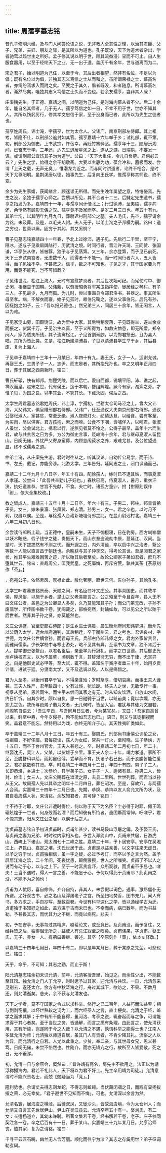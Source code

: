 ```yaml
---
---
---
```

title: 周孺亨墓志铭
---



昔孔子修明六经，及与门人问答论语之说，无非教人全其性之理，以治其君臣、父子、兄弟、夫妇、朋友之际，是其所以为道也。孔子既没，天下为道术者杂出，学者驰骛以趋世主之所好。孟子修其说以明于世，顾其流益浸氵㸒而不可止。自人生服食器用，以至于经纶天下之业，无一出于道。盖历千有余年，世与道离而为二。

宋之君子，始以明道为己任，以至于今，其后出者相望，然非有名位，不足以为倡；既有名位以为倡，非独其志义笃信之士从而和之，虽所谓荣禄之士，慕高名者，亦纷纷焉求入而附之矣。至要之于其久，倡者既没，和者随息。所谓慕高名者，澌然尽矣，唯独其志义笃信之士久而不变也。若余友孺亨，岂非其人哉？

庄渠魏先生，于正德、嘉靖之间，以明道为己任。是时海内慕从者不少。后二十余年，能自名其师者，几于无人。孺亨笃信之如一日，不幸不用于世，世亦不知其人。其所以饬躬厉行，修其孝文忠信于家，至于没身而已者，此所以为先生之徒者也。

孺亨姓周氏，讳士淹，字孺亨，世为太仓人。父讳广，南京刑部左侍郎。其上祖考，皆隐不仕，以刑部公追封如其官。孺亨嘉靖十六年举于乡；试礼部，辄不第。初，刑部公为御史，上书武宗，忤佞幸，再贬竹寨驿丞。孺亨年十三，随居沅湘间，已奋志于学。三年还，适先生退居星溪之上，遂从之游。日端拱，不妄发一语。或谓刑部公宜饬其子勿为道学。公曰：「天下大重任，令儿自负荷。君何必云云？」先生之学，始得之余干胡敬斋。大要以主静为功，葆合冲和，蓄极而发。尝谓「上天之载，无声无臭」，惟潜龙为近之。而与同时讲道者，论终不相合。是时天下尤尊阳明。虽荆溪唐以德，始事先生，后复向王氏学。惟孺亨称其师说，终不变。

余少为先生家婿，获闻绪言，顾迷谬无所得。而先生晚年属望之意，特惓惓焉。先生之没，余独于孺亨心师之。尝质以所见，其不合者十二三。后雠定先生遗书，孺亨之指发为多。嘉靖四十一年，与孺亨同计偕北上；行过徐沛，至夷陵，孺亨病还，余怆然有顾影无俦之叹。孺亨竟不及家而卒。是岁二月三日也。年五十有九。其弟士洵，以其明年九月九日，葬尉迟村刑部公之墓。夫人毛氏，先卒，孺亨请余为铭，未及葬。及是，以毛夫人祔。夫人无子，以弟士洵之子邦模为嗣。铭曰：道之穷也，世莫以庸。匪穷于其躬，其又奚恫？

曹子见墓志铭嘉靖四十一年春，予北上过徐沛，遇子见。先后行二千里，至干宁，阻冰，遂与子见乘肩舆陆行，历武清之境。时同行者，晋江许天琦、王同赞、张国谦，华亭张从律，皆被荐。独予与子见落第。又三年，余亦登第，而子见已前死。天下士岁试南宫者，无虑数千人，而得者十不能一。而一时同行者六人，五人皆得，而子见独不幸，予甚悲之。信乎，数之不可知也。子见之才，其于国家要为有用，而竟不能究，岂不可惜哉？

子见讳世龙，松江上海人。元时有宣慰梦炎者，其后世次始可纪。而宪使时中、御史闵，相继显于国朝。父讳鼎，以赀授昭勇将军某卫指挥使，徙居经之琴村。有子三人，子见最少，九月而孤。为儿时，尝以事谒县令郑君洛书，甚器之。事其所生母至孝。病，不解衣而寝。始子见孤时，赖伯兄鞠之，遂以父事伯兄。后兄有孙，因抚抱之如子，云：「吾以报兄德也。」然兄弟三人，同居三十余年，皆无闲言，人以为难。

子见家淀山旁，田颇饶沃，故为里中大家。其后稍稍衰落，子见既得举，遂举余业而振之，赀累千万。子见治生以啬，至于义所得为，如救灾恤患，即无所爱。郑令闽人，家为倭夷所残，其子流寓松江。子见首割膏腴，以为郑君祭田，且为县人唱。其所为皆此类。先是，松江新建清浦县，子见以清浦县学生举于乡，其后县废，复为上海人。

子见卒于嘉靖四十三年十一月某日，年四十有九。妻王氏，女子一人，适谢允诚。再娶王氏，生男子子一人，志尹。而志皋者，其所抱兄孙也。卒之又明年正月四日，葬于其居之西南新阡。铭曰：

曹氏轩辕，快有邾邦。荆楚凭陵，而以后亡。爰自西都，锡壤平阳。沛、谯之起，禅汉而皇。赵宋之世，代有侯王。迄于本朝，簪组辉煌。厥今有家，湖泖之旁。才惟子见，为国之良。以丰其业，不究其长。下藏永固，俟后之昌。

太学生周君墓志铭君姓周氏，讳士淳，字孺初，世耕太仓司马泾之上。曾大父讳海，大父讳文，俱皇赠刑部右侍郎。父讳广，仕至通议大夫南京刑部右侍郎。通议公娶张淑人。家甚贫，常至乏绝。淑人夜燃灯火，纺绩达旦，以给食。尝有客至，为买肉，尽以供客。君方孩抱，索之而啼。公食不下咽，含哺佯入，以哺君。张淑人蚤世，公会试北上，携君以行，逆旅见者莫不怜之。公得子最早，盖年十六而生君，故与共贫苦之日为多。方公为御史言事，贬岭海十余年，君与继母夏淑人留昆山。日阕无储，外忧严父寄身蛮瘴，内顾慈闱菽水之养，艰难尤甚。及公位望通显，终不改儒素之道。

仲弟士淹，从庄渠先生游，君时时往从之，听其议论。自幼传公易学，而于诗、书、左氏、戴记，亦能旁涉。北游太学，三年告归。延同志之士，闭门讽诵而已。

嘉靖二十二年九月十八日卒，年五十有四。配徐孺人，嫁时已不逮其姑，而事夏淑人孝谨。公尝曰：「此吾共辛勤儿子妇也。」春秋已高，侍夏淑人，暑月，重衣汗浃，执妇道甚恭。甘旨不先献，不食。夫亡时，诸孤方童丱，拊【拊原刻误作「祔」，依大全集校改。】

教之皆成人。嘉靖三十五年十月十二日卒，年六十有三。子男二，邦柱、邦臬皆弟子员。女三，嫁朱景濂、张凤翼、郑志清。孙男三，女一。君之卒也，以时月不利，权厝以俟。至是，与徐孺人合祔新塘埋侍郎之兆，在昆山尉迟村北。嘉靖三十六年二月初八日也。

余尝读侍郎所上疏，当正德中，皇嗣未生，天子不御椒寝，日在豹房。西方喇嘛僧以妖术眩惑，假子钱宁之徒，贵振天下。而山东羣盗流劫中原，蔓延江、汉间。当是时，天下諰諰然有不测之忧。而升遐之日，内外清谧，卒以启中兴之治者，繄公等数十人能以直言昌于朝廷也。余晚获与其子仲季交，得考论其世。至是阅君之家状，推其平生艰难困苦之迹，所以贻其后者至矣。故论公卿家子弟如君者，庶几不堕其世云。铭曰：直哉周公，匡我武皇。之死靡悔，再斥穷荒。孰共其荼【荼原刻作「茶」。】

，宛宛公子。依然素风，厚禄止此。敝化奢丽，厥世云何。告尔孙子，其贻孔多。

太学生叶君墓志铭景泰、天顺之间，有名臣曰叶文庄公。其事具国史。而其敦孝悌，厚风俗，以施于乡者，昆山之父老类能言之。公之殁至于今且百年，县人无不曰文庄公者，盖邑之为公卿显人多矣，久乃莫能知其子孙；而公门第无改，子孙不废儒学，所传图书数千卷，犹阁藏之，部帙宛然，封鐍如故，可以见公之所以贻于后世者。然非其子孙之贤，亦莫能然也。

文庄公讳盛，官至吏部右侍郎；是生乡进士讳晨，晨生衡州府同知讳梦淇。衡州先以公荫入太学，选台州府通判，其后稍迁，卒于衡州云，君之考也。君讳良材，字世德，为文庄公世嫡曾孙。而君母王氏，兵部右侍郎讳倬之女。君内外家皆贵显，而雅尚儒素。少长学校中与寒士游处，略不见其有异。至读书为文章，独不肯后于人。提学御史张鳌山，以君名臣后，亲至学为行冠礼，而字之曰世德。其后御史光州卢焕校君文，以为不属草，顷刻数千言，其辞漫衍无穷，而不出于律，尤赏异之。自是他御史试必甲等。至大试，辄不得。盖知名于黉序者垂三十年，始用岁贡计偕，进试于廷。分隶南太学，又不及选调以殁。人以是痛惜之。

君为人至孝，以衡州君卒于官，不得亲含殓；岁时祭享，倍切哀痛。而事王夫人谨甚。王夫人性严，君年踰四十，少有过悞，犹长跪。终夫人之世，无敢专行一事。视羣从昆弟，恩若同生。而生平未尝问其家之有无。时从知友饮酒，自放山水间，终日忻忻。自其少时，颇以自负，思一日驰骋于当世，以趾前美；竟以坎壈，亦无怨尤之色。故所与邑弟子偕为文者，无几何时，皆至大官。君犹与其徒为文自若。间阁笔自语云：「吾生辛酉，与吾同月日生者，今为某官矣。」又曰：「吾家自高曾以来，鲜至中寿，今年岁侵寻，殆不能如吾志也已。」语已，则又与其徒相视而笑。盖君意不能忘，然特用以为戏，亦终无所介于心。其天性夷旷类如此。

卒于嘉靖三十二年八月十三日，年五十有三。娶周氏，刑部尚书康僖公讳伦之女，性婉顺，不好侈靡。君每夜读，孺人为女红，常共一灯火，至彻晓。生子恭焕，方十五日，而卒于台州官舍，王夫人甚悲之。卒，时嘉靖二年二月初七日，年二十。继娶沈氏，吴江人，父某，以赀雄于乡里。事王夫人余二十年，竭力孝道。家所不足，至脱簪珥以给，而躬自俭薄。尝孕而不育，抚诸子若己出，而于妾媵皆能仁爱之。君亦数数称其贤。卒，时嘉靖三十年四月十二日，年四十有四。男子子二人，长即恭焕，乡进士；次恭炌，县学弟子员。女子子一人，适诸有昱。孙男二人，俭封、俭圭；女三人。文庄公赐葬在湓渎之原，去县二里所。世世列葬，而君当以孙从王父。故周孺人先以其卒之明年十二月四日，葬在昭次。至是，穿故穴，与两孺人合焉。实嘉靖三十四年十二月日也。先期，恭焕、恭炌以友人俞允文所为状，及君自着周孺人状，来请铭。余故知君者，其可辞？铭曰：

士不待于时耶，文庄公非遭时得位，何以称于天下为名臣？士必得于时耶，佩王鸣琚炫煌于一世者，何身殁而名湮？而后知彼有所恃者，虽困蹶而常伸。吁嗟乎，君不愧其志，归从文庄公之居，以俟于后之人。

沈贞甫墓志铭自予初识贞甫时，贞甫年甚少，读书马鞍山浮屠之偏。及予娶王氏，与贞甫之妻为兄弟，时时过内家相从也。予尝入邓尉山中，贞甫来共居，日游虎山、西崦上下诸山，观太湖七十二峰之胜。嘉靖二十年，予卜居安亭。安亭在吴淞江上，界昆山、嘉定之壤，沈氏世居于此。贞甫是以益亲善，以文字往来无虚日。以予之穷于世，贞甫独相信，虽一字之疑，必过予考订，而卒以予之言为然。盖予屏居江海之滨，二十年间，死丧忧患，颠倒狠狈，世人之所嗤笑。贞甫了不以人之说而有动于心，以与之上下。至于一时富贵翕吓，众所观骇，而贞甫不予易也。嗟夫！士当不遇时，得人一言之善，不能忘于心。予何以得此于贞甫耶？此贞甫之没，不能不为之恸也！

贞甫为人伉厉，喜自修饰。介介自持，非其人，未尝假以词色。遇事，激昂僵仆无所避。尤好观古书，必之名山及浮屠老子之宫。所至扫地焚香，图书充几。闻人有书，多方求之，手自抄写，至数百卷。今世有科举速化之学，皆以通经学古为迂。贞甫独于书知好之如此，盖方进于古而未已也。不幸而病，病已数年，而为书益勒。予甚畏其志，而忧其力之不继，而竟以病死。悲夫！

初，予在安亭，无事每过其精庐，啜茗论文，或至竟日。及贞甫没，而予复往，又经兵燹之后，独徘徊无所之，益使人有荒江寂至之叹矣。贞甫讳果，字贞甫。娶王氏，无子，养女一人。有弟曰善继、善述。其卒【卒原刻作「葬」，依本丈径改。】

以嘉靖三十四年七用日，年四十有二。即以是年某月日，葬于某原之先茔。可悲也已。铭曰：

天乎，命乎，不可知；其志之勤，而止于斯！

陆允清墓志铭余初未识允清，前年，允清客授吾里，始见之。而余性少出，不能数至其馆。独允清之门人丁允亨，时时邀予过其家，迎允清与共饮。一日，允清忽来见别去，遂还太仓。余方有中秋泛海之行，舟过其城下，欲访之，不果。不数月还，则允清逝矣。悲夫，余不获与允清友也。

天下之学者，莫不守国家之令式以求科举。然行之已二百年，人益巧而法益弊；相与剽剥窃攘，以坏烂熟软之词为工，而六经圣人之言，直土梗矣。允清之于经，盖学之而求其解；于中有所不能自得，虽河洛、考亭之说，辄奋起而与之争，可谓能求得于其心者矣。至于当世之务，皆通解，而言之悉有条理。由此言之，使允清获用，其有所施，岂遂同于今之人哉？以允清之不遇，孰谓科举之能得士也？江南人多延允清为师；允清独以师道自居，虽其门人有贵者，不肯少降其礼。流俗之人以为异，而允清行之自若。人尤以此重之。少贫，奉二亲，与其世母女兄，恩义甚笃。日阕无储，未尝不怡然也。性刚介，而亦无矫亢之行，故所至人皆爱敬。死之日，无不垂涕。

初，允清一日与余燕会，慨然曰：「昔许靖有高名，蜀先主不欲用之。法正以为靖浮称播海内，君若不礼此人，天下将以为君不好士。先主卒用靖为司徒。」允清意谓时不能兴贵名士，而兢【兢疑当为「竞」。】

隆利势也。余谓丈夫得志则龙蛇，不得志则蚯蚓。当伏藏闭凅之日，而觊有显扬拔擢之荣，必无幸矣。「君子遯世不见知而不悔」，可也。允清深以余言为然。

允清名寰，居海虞之横泾，后徙双凤，又徙沙头，皆故海虞境，今为太仓州人；而允清又自言其先世居尹山，尹山在吴江县云。允清卒年五十有一。娶刘氏，有二女：长适杨道立，其幼未许聘。所著文集若干卷，经书解若干卷，老子、庄子参同契注各一卷。卒之后百有十一日，葬于某山。实嘉靖三十九年某月日。允亨治师丧，恤其家，复为之请铭。铭曰：

千寻干云匠石睨，幽兰无人含芳丽。顺化而往宁为沴？其志之存奚用世？弟子征词勒玄碣。